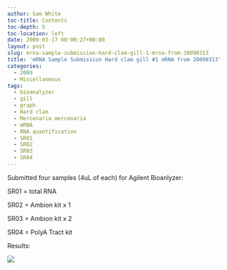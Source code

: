 ```yaml
---
author: Sam White
toc-title: Contents
toc-depth: 5
toc-location: left
date: 2009-03-17 00:00:27+00:00
layout: post
slug: mrna-sample-submission-hard-clam-gill-1-mrna-from-20090313
title: 'mRNA Sample Submission Hard clam gill #1 mRNA from 20090313'
categories:
  - 2009
  - Miscellaneous
tags:
  - bioanalyzer
  - gill
  - graph
  - Hard clam
  - Mercenaria mercenaria
  - mRNA
  - RNA quantification
  - SR01
  - SR02
  - SR03
  - SR04
---
```


Submitted four samples (4uL of each) for Agilent Bioanlyzer:

SR01 = total RNA

SR02 = Ambion kit x 1

SR03 = Ambion kit x 2

SR04 = PolyA Tract kit

Results:

![](https://eagle.fish.washington.edu/Arabidopsis/Bioanalyzer%20Data/20090320_Hclam_RNAs/20090319_Hclam_gel_LABELED.jpg)
